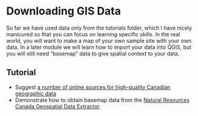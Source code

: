 
# Downloading GIS Data {#tutorial-getdata}

So far we have used data only from the tutorials folder, which I have nicely manicured so that you can focus on learning specific skills. In the real world, you will want to make a map of your own sample site with your own data. In a later module we will learn how to import your data into QGIS, but you will still need "basemap" data to give spatial context to your data. 

## Tutorial

* Suggest [a number of online sources for high-quality Canadian geographic data](#intro-data-sources)
* Demonstrate how to obtain basemap data from the [Natural Resources Canada Geospatial Data Extractor](http://maps.canada.ca/czs/index-en.html).
